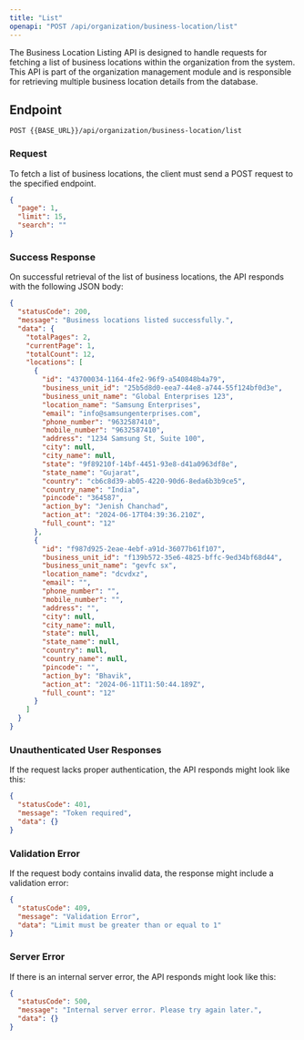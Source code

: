 ---
title: "List"
openapi: "POST /api/organization/business-location/list"
---

The Business Location Listing API is designed to handle requests for fetching a list of business locations within the organization from the system. This API is part of the organization management module and is responsible for retrieving multiple business location details from the database.

## Endpoint

`POST {{BASE_URL}}/api/organization/business-location/list`

### Request

To fetch a list of business locations, the client must send a POST request to the specified endpoint.

```json
{
  "page": 1,
  "limit": 15,
  "search": ""
}
```

### Success Response

On successful retrieval of the list of business locations, the API responds with the following JSON body:

```json
{
  "statusCode": 200,
  "message": "Business locations listed successfully.",
  "data": {
    "totalPages": 2,
    "currentPage": 1,
    "totalCount": 12,
    "locations": [
      {
        "id": "43700034-1164-4fe2-96f9-a540848b4a79",
        "business_unit_id": "25b5d8d0-eea7-44e8-a744-55f124bf0d3e",
        "business_unit_name": "Global Enterprises 123",
        "location_name": "Samsung Enterprises",
        "email": "info@samsungenterprises.com",
        "phone_number": "9632587410",
        "mobile_number": "9632587410",
        "address": "1234 Samsung St, Suite 100",
        "city": null,
        "city_name": null,
        "state": "9f89210f-14bf-4451-93e8-d41a0963df8e",
        "state_name": "Gujarat",
        "country": "cb6c8d39-ab05-4220-90d6-8eda6b3b9ce5",
        "country_name": "India",
        "pincode": "364587",
        "action_by": "Jenish Chanchad",
        "action_at": "2024-06-17T04:39:36.210Z",
        "full_count": "12"
      },
      {
        "id": "f987d925-2eae-4ebf-a91d-36077b61f107",
        "business_unit_id": "f139b572-35e6-4825-bffc-9ed34bf68d44",
        "business_unit_name": "gevfc sx",
        "location_name": "dcvdxz",
        "email": "",
        "phone_number": "",
        "mobile_number": "",
        "address": "",
        "city": null,
        "city_name": null,
        "state": null,
        "state_name": null,
        "country": null,
        "country_name": null,
        "pincode": "",
        "action_by": "Bhavik",
        "action_at": "2024-06-11T11:50:44.189Z",
        "full_count": "12"
      }
    ]
  }
}
```

### Unauthenticated User Responses

If the request lacks proper authentication, the API responds might look like this:

```json
{
  "statusCode": 401,
  "message": "Token required",
  "data": {}
}
```

### Validation Error

If the request body contains invalid data, the response might include a validation error:

```json
{
  "statusCode": 409,
  "message": "Validation Error",
  "data": "Limit must be greater than or equal to 1"
}
```

### Server Error

If there is an internal server error, the API responds might look like this:

```json
{
  "statusCode": 500,
  "message": "Internal server error. Please try again later.",
  "data": {}
}
```
